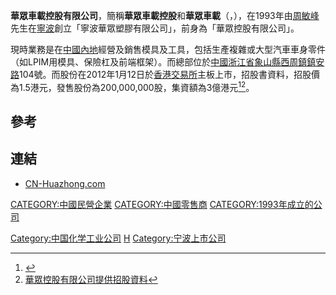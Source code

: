 '''華眾車載控股有限公司'''，簡稱'''華眾車載控股'''和'''華眾車載'''（'''{{lang-en|Huazhong In-Vehicle Holdings Company Limited}}'''，{{hkex|6830}}），在1993年由[[周敏峰|周敏峰]]先生在[[寧波|寧波]]創立「寧波華眾塑膠有限公司」，前身為「華眾控股有限公司」。

現時業務是在[[中國內地|中國內地]]經營及銷售模具及工具，包括生產複雜或大型汽車車身零件（如LPIM用模具、保險杠及前端框架）。而總部位於[[中國|中國]][[浙江省|浙江省]][[象山縣|象山縣]][[西周鎮|西周鎮]][[鎮安路|鎮安路]]104號。而股份在2012年1月12日於[[香港交易所|香港交易所]]主板上市，招股書資料，招股價為1.5港元，發售股份為200,000,000股，集資額為3億港元<ref>{{Cite web |url=http://www.etnet.com.hk/www/tc/stocks/ci_ipo_news_detail.php?newsid=ETN220105503&code=6830 |title=05/01/2012 14:53 【ＩＰＯ反應】華眾控股（６８３０）本港公開發售部分料已足額 經濟通 |access-date=2012-03-13 |archive-date=2020-03-28 |archive-url=https://web.archive.org/web/20200328061638/http://www.etnet.com.hk/www/tc/stocks/ci_ipo_news_detail.php?newsid=ETN220105503&code=6830 |dead-url=no }}</ref><ref>[http://www.cn-huazhong.com/attachment/201112292010292_tc.PDF 華眾控股有限公司提供招股資料]{{Dead link|date=2019年5月 |bot=InternetArchiveBot |fix-attempted=yes }}</ref>。

==參考==
{{reflist}}

==連結==
*[http://www.cn-huazhong.com CN-Huazhong.com] {{Wayback|url=http://www.cn-huazhong.com/ |date=20200627061324 }}

[[CATEGORY:中國民營企業|CATEGORY:中國民營企業]]
[[Category:中国化学工业公司|Category:中国化学工业公司]]
[[CATEGORY:中國零售商|CATEGORY:中國零售商]]
[[CATEGORY:1993年成立的公司|CATEGORY:1993年成立的公司]]
[[Category:宁波工业|H]]
[[Category:宁波上市公司|Category:宁波上市公司]]